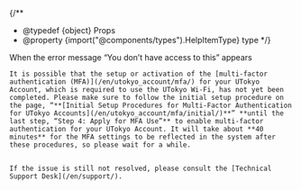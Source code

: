 
{/**
  * @typedef {object} Props
  * @property {import("@components/types").HelpItemType} type
  */}

<HelpItem lang="en" type={props.type} >
  <Fragment slot="problem">When the error message “You don’t have access to this” appears</Fragment>

    It is possible that the setup or activation of the [multi-factor authentication (MFA)](/en/utokyo_account/mfa/) for your UTokyo Account, which is required to use the UTokyo Wi-Fi, has not yet been completed. Please make sure to follow the initial setup procedure on the page, “**[Initial Setup Procedures for Multi-Factor Authentication for UTokyo Accounts](/en/utokyo_account/mfa/initial/)**” **until the last step, “Step 4: Apply for MFA Use”** to enable multi-factor authentication for your UTokyo Account. It will take about **40 minutes** for the MFA settings to be reflected in the system after these procedures, so please wait for a while.

     
    If the issue is still not resolved, please consult the [Technical Support Desk](/en/support/).
</HelpItem>
